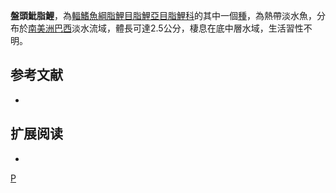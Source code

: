 {{Speciesbox 
| taxon = Hyphessobrycon eilyos
| status = NE
| status_system = IUCN3.1
| authority =  [[Lima|Lima]] & [[Moreira|Moreira]], 2003
| synonyms = 
}}
'''盤頭魮脂鯉'''，為[[輻鰭魚綱|輻鰭魚綱]][[脂鯉目|脂鯉目]][[脂鯉亞目|脂鯉亞目]][[脂鯉科|脂鯉科]]的其中一個[[種|種]]，為熱帶淡水魚，分布於[[南美洲|南美洲]][[巴西|巴西]]淡水流域，體長可達2.5公分，棲息在底中層水域，生活習性不明。

==参考文献==
{{refbegin}}
*{{FishBase_species|genus=Hyphessobrycon|species=eilyos|year=2013|month=12}}
{{refend}}

== 扩展阅读 ==
{{refbegin}}
*{{wikispecies-inline|Hyphessobrycon eilyos|盤頭魮脂鯉}}
{{refend}}
{{Taxonbar|from=Q6407532}}

[[Category:魮脂鯉屬|P]]